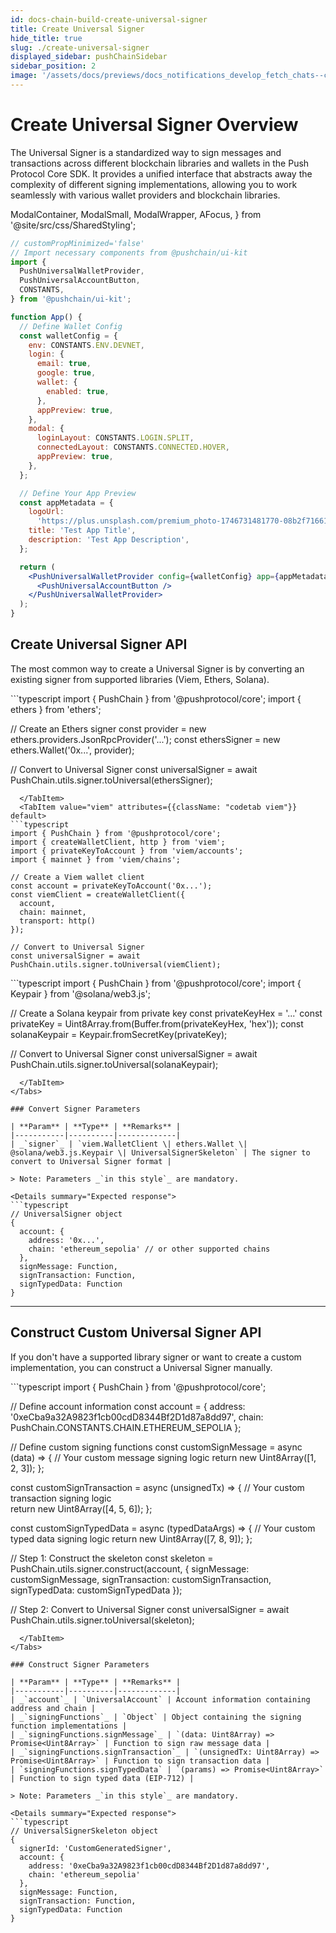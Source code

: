 ```yaml
---
id: docs-chain-build-create-universal-signer
title: Create Universal Signer
hide_title: true
slug: ./create-universal-signer
displayed_sidebar: pushChainSidebar
sidebar_position: 2
image: '/assets/docs/previews/docs_notifications_develop_fetch_chats--create_channel.png'
---
```


# Create Universal Signer Overview

The Universal Signer is a standardized way to sign messages and transactions across different blockchain libraries and wallets in the Push Protocol Core SDK. It provides a unified interface that abstracts away the complexity of different signing implementations, allowing you to work seamlessly with various wallet providers and blockchain libraries.

<head>
  <title>{`Create Universal Signer | Push Chain | Push Documentation`}</title>
</head>

  ModalContainer,
  ModalSmall,
  ModalWrapper,
  AFocus,
} from '@site/src/css/SharedStyling';

```jsx live
// customPropMinimized='false'
// Import necessary components from @pushchain/ui-kit
import {
  PushUniversalWalletProvider,
  PushUniversalAccountButton,
  CONSTANTS,
} from '@pushchain/ui-kit';

function App() {
  // Define Wallet Config
  const walletConfig = {
    env: CONSTANTS.ENV.DEVNET,
    login: {
      email: true,
      google: true,
      wallet: {
        enabled: true,
      },
      appPreview: true,
    },
    modal: {
      loginLayout: CONSTANTS.LOGIN.SPLIT,
      connectedLayout: CONSTANTS.CONNECTED.HOVER,
      appPreview: true,
    },
  };

  // Define Your App Preview
  const appMetadata = {
    logoUrl:
      'https://plus.unsplash.com/premium_photo-1746731481770-08b2f71661d0?q=80&w=2671&auto=format&fit=crop&ixlib=rb-4.1.0&ixid=M3wxMjA3fDB8MHxwaG90by1wYWdlfHx8fGVufDB8fHx8fA%3D%3D',
    title: 'Test App Title',
    description: 'Test App Description',
  };

  return (
    <PushUniversalWalletProvider config={walletConfig} app={appMetadata}>
      <PushUniversalAccountButton />
    </PushUniversalWalletProvider>
  );
}
```

## Create Universal Signer API

The most common way to create a Universal Signer is by converting an existing signer from supported libraries (Viem, Ethers, Solana).

<Tabs className="codetabs" groupId="create-universal-signer">
  <TabItem value="ethers" attributes={{className: "codetab ethers"}} default>
```typescript
import { PushChain } from '@pushprotocol/core';
import { ethers } from 'ethers';

// Create an Ethers signer
const provider = new ethers.providers.JsonRpcProvider('...');
const ethersSigner = new ethers.Wallet('0x...', provider);

// Convert to Universal Signer
const universalSigner = await PushChain.utils.signer.toUniversal(ethersSigner);

````
  </TabItem>
  <TabItem value="viem" attributes={{className: "codetab viem"}} default>
```typescript
import { PushChain } from '@pushprotocol/core';
import { createWalletClient, http } from 'viem';
import { privateKeyToAccount } from 'viem/accounts';
import { mainnet } from 'viem/chains';

// Create a Viem wallet client
const account = privateKeyToAccount('0x...');
const viemClient = createWalletClient({
  account,
  chain: mainnet,
  transport: http()
});

// Convert to Universal Signer
const universalSigner = await PushChain.utils.signer.toUniversal(viemClient);
````

  </TabItem>
    <TabItem value="solana" attributes={{className: "codetab sol"}}>
```typescript
import { PushChain } from '@pushprotocol/core';
import { Keypair } from '@solana/web3.js';

// Create a Solana keypair from private key
const privateKeyHex = '...'
const privateKey = Uint8Array.from(Buffer.from(privateKeyHex, 'hex'));
const solanaKeypair = Keypair.fromSecretKey(privateKey);

// Convert to Universal Signer
const universalSigner = await PushChain.utils.signer.toUniversal(solanaKeypair);

````
  </TabItem>
</Tabs>

### Convert Signer Parameters

| **Param** | **Type** | **Remarks** |
|-----------|----------|-------------|
| _`signer`_ | `viem.WalletClient \| ethers.Wallet \| @solana/web3.js.Keypair \| UniversalSignerSkeleton` | The signer to convert to Universal Signer format |

> Note: Parameters _`in this style`_ are mandatory.

<Details summary="Expected response">
```typescript
// UniversalSigner object
{
  account: {
    address: '0x...',
    chain: 'ethereum_sepolia' // or other supported chains
  },
  signMessage: Function,
  signTransaction: Function,
  signTypedData: Function
}
````

</Details>

---

## Construct Custom Universal Signer API

If you don't have a supported library signer or want to create a custom implementation, you can construct a Universal Signer manually.

<Tabs className="codetabs" groupId="code-examples">
  <TabItem value="js" attributes={{className: "codetab js"}} default>
```typescript
import { PushChain } from '@pushprotocol/core';

// Define account information
const account = {
address: '0xeCba9a32A9823f1cb00cdD8344Bf2D1d87a8dd97',
chain: PushChain.CONSTANTS.CHAIN.ETHEREUM_SEPOLIA
};

// Define custom signing functions
const customSignMessage = async (data) => {
// Your custom message signing logic
return new Uint8Array([1, 2, 3]);
};

const customSignTransaction = async (unsignedTx) => {
// Your custom transaction signing logic  
 return new Uint8Array([4, 5, 6]);
};

const customSignTypedData = async (typedDataArgs) => {
// Your custom typed data signing logic
return new Uint8Array([7, 8, 9]);
};

// Step 1: Construct the skeleton
const skeleton = PushChain.utils.signer.construct(account, {
signMessage: customSignMessage,
signTransaction: customSignTransaction,
signTypedData: customSignTypedData
});

// Step 2: Convert to Universal Signer
const universalSigner = await PushChain.utils.signer.toUniversal(skeleton);

````
  </TabItem>
</Tabs>

### Construct Signer Parameters

| **Param** | **Type** | **Remarks** |
|-----------|----------|-------------|
| _`account`_ | `UniversalAccount` | Account information containing address and chain |
| _`signingFunctions`_ | `Object` | Object containing the signing function implementations |
| _`signingFunctions.signMessage`_ | `(data: Uint8Array) => Promise<Uint8Array>` | Function to sign raw message data |
| _`signingFunctions.signTransaction`_ | `(unsignedTx: Uint8Array) => Promise<Uint8Array>` | Function to sign transaction data |
| `signingFunctions.signTypedData` | `(params) => Promise<Uint8Array>` | Function to sign typed data (EIP-712) |

> Note: Parameters _`in this style`_ are mandatory.

<Details summary="Expected response">
```typescript
// UniversalSignerSkeleton object
{
  signerId: 'CustomGeneratedSigner',
  account: {
    address: '0xeCba9a32A9823f1cb00cdD8344Bf2D1d87a8dd97',
    chain: 'ethereum_sepolia'
  },
  signMessage: Function,
  signTransaction: Function,
  signTypedData: Function
}
````

</Details>
